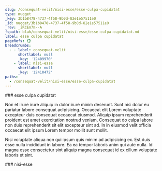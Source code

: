 ```yaml
---
slug: /consequat-velit/nisi-esse/esse-culpa-cupidatat
type: nugget
_key: 3b1b8478-4737-4f58-9b0d-82e1e57511e0
_id: nugget/3b1b8478-4737-4f58-9b0d-82e1e57511e0
_rev: _iKCEm7m--A
fspath: blah/consequat-velit/nisi-esse/esse-culpa-cupidatat.md
label: esse culpa cupidatat
pageRefs: {}
breadcrumbs:
  - - label: consequat-velit
      shortlabel: null
      _key: '12409970'
    - label: nisi-esse
      shortlabel: null
      _key: '12410472'
paths:
  - /consequat-velit/nisi-esse/esse-culpa-cupidatat
---
```


<NuggetArea>
<Nugget slug="/consequat-velit/nisi-esse/esse-culpa-cupidatat" type="nugget" _key="3b1b8478-4737-4f58-9b0d-82e1e57511e0" _id="nugget/3b1b8478-4737-4f58-9b0d-82e1e57511e0" _rev="_iKCEm7m--A" fspath="blah/consequat-velit/nisi-esse/esse-culpa-cupidatat.md" label="esse culpa cupidatat" paths="/consequat-velit/nisi-esse/esse-culpa-cupidatat">
<NuggetBody>
### esse culpa cupidatat

Non et irure irure aliquip in dolor irure minim deserunt. Sunt nisi dolor eu pariatur labore consequat adipisicing. Occaecat elit Lorem voluptate excepteur duis consequat occaecat eiusmod. Aliquip ipsum reprehenderit proident est amet exercitation nostrud veniam. Consequat do culpa labore non duis reprehenderit sit elit excepteur sint ad. In in eiusmod velit officia occaecat elit ipsum Lorem tempor mollit sunt mollit.

Nisi voluptate aliqua non qui ipsum quis minim ad adipisicing ex. Est duis esse nulla incididunt in labore. Ea ea tempor laboris anim qui aute nulla. Id magna esse consectetur sint aliquip magna consequat id ex cillum voluptate laboris et sint.

</NuggetBody>
<Breadcrumbs>
<Crumbs>
<Crumb _key="12409970" label="consequat-velit" /><Crumb _key="12410472" label="nisi-esse" />
</Crumbs>
</Breadcrumbs>
</Nugget>

<NuggetsInbound>
</NuggetsInbound>
<NuggetsOutbound>
</NuggetsOutbound>
</NuggetArea>
<PassagesInbound>
<Passage direction="inbound" type="passage" _key="12410472" _id="passage/12410472" _rev="_iKCEm7O--A" label="nisi-esse" passage="nisi-esse" fspath="blah/consequat-velit/nisi-esse" paths="/consequat-velit/nisi-esse" slug="/consequat-velit/nisi-esse">
<NuggetBody>
### nisi-esse

</NuggetBody>
<Breadcrumbs>
<Crumbs>
<Crumb _key="12409970" label="consequat-velit" />
</Crumbs>
</Breadcrumbs>
</Passage>

</PassagesInbound>
<PassagesOutbound>
</PassagesOutbound>